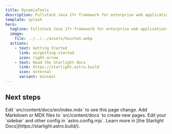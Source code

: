 ```yaml
---
title: DynamiaTools
description: Fullstack Java 17+ framework for enterprise web applications powered by Spring Boot 3 and ZK 9
template: splash
hero:
  tagline: Fullstack Java 17+ framework for enterprise web applications powered by Spring Boot 3 and ZK 10
  image:
    file: ../../../assets/houston.webp
  actions:
    - text: Getting Started
      link: en/getting-started
      icon: right-arrow
    - text: Read the Starlight docs
      link: https://starlight.astro.build
      icon: external
      variant: minimal
---
```



## Next steps

<CardGrid stagger>
	<Card title="Update content" icon="pencil">
		Edit `src/content/docs/en/index.mdx` to see this page change.
	</Card>
	<Card title="Add new content" icon="add-document">
		Add Markdown or MDX files to `src/content/docs` to create new pages.
	</Card>
	<Card title="Configure your site" icon="setting">
		Edit your `sidebar` and other config in `astro.config.mjs`.
	</Card>
	<Card title="Read the docs" icon="open-book">
		Learn more in [the Starlight Docs](https://starlight.astro.build/).
	</Card>
</CardGrid>
